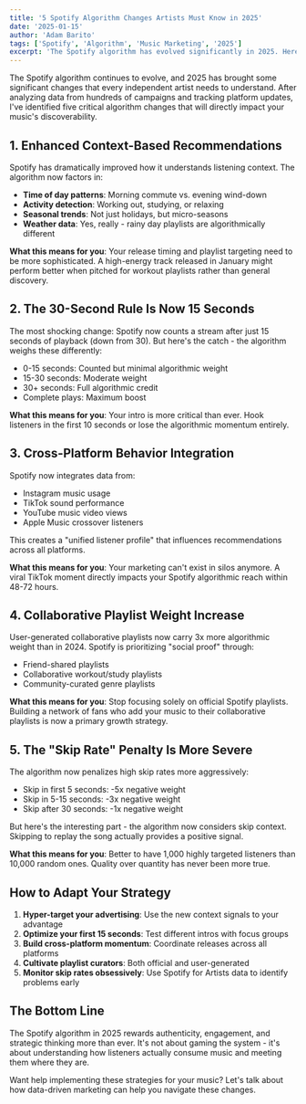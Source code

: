 ```yaml
---
title: '5 Spotify Algorithm Changes Artists Must Know in 2025'
date: '2025-01-15'
author: 'Adam Barito'
tags: ['Spotify', 'Algorithm', 'Music Marketing', '2025']
excerpt: 'The Spotify algorithm has evolved significantly in 2025. Here are the five most critical changes that will impact how your music gets discovered and promoted on the platform.'
---
```


The Spotify algorithm continues to evolve, and 2025 has brought some significant changes that every independent artist needs to understand. After analyzing data from hundreds of campaigns and tracking platform updates, I've identified five critical algorithm changes that will directly impact your music's discoverability.

## 1. Enhanced Context-Based Recommendations

Spotify has dramatically improved how it understands listening context. The algorithm now factors in:

- **Time of day patterns**: Morning commute vs. evening wind-down
- **Activity detection**: Working out, studying, or relaxing
- **Seasonal trends**: Not just holidays, but micro-seasons
- **Weather data**: Yes, really - rainy day playlists are algorithmically different

**What this means for you**: Your release timing and playlist targeting need to be more sophisticated. A high-energy track released in January might perform better when pitched for workout playlists rather than general discovery.

## 2. The 30-Second Rule Is Now 15 Seconds

The most shocking change: Spotify now counts a stream after just 15 seconds of playback (down from 30). But here's the catch - the algorithm weighs these differently:

- 0-15 seconds: Counted but minimal algorithmic weight
- 15-30 seconds: Moderate weight
- 30+ seconds: Full algorithmic credit
- Complete plays: Maximum boost

**What this means for you**: Your intro is more critical than ever. Hook listeners in the first 10 seconds or lose the algorithmic momentum entirely.

## 3. Cross-Platform Behavior Integration

Spotify now integrates data from:

- Instagram music usage
- TikTok sound performance
- YouTube music video views
- Apple Music crossover listeners

This creates a "unified listener profile" that influences recommendations across all platforms.

**What this means for you**: Your marketing can't exist in silos anymore. A viral TikTok moment directly impacts your Spotify algorithmic reach within 48-72 hours.

## 4. Collaborative Playlist Weight Increase

User-generated collaborative playlists now carry 3x more algorithmic weight than in 2024. Spotify is prioritizing "social proof" through:

- Friend-shared playlists
- Collaborative workout/study playlists
- Community-curated genre playlists

**What this means for you**: Stop focusing solely on official Spotify playlists. Building a network of fans who add your music to their collaborative playlists is now a primary growth strategy.

## 5. The "Skip Rate" Penalty Is More Severe

The algorithm now penalizes high skip rates more aggressively:

- Skip in first 5 seconds: -5x negative weight
- Skip in 5-15 seconds: -3x negative weight
- Skip after 30 seconds: -1x negative weight

But here's the interesting part - the algorithm now considers skip context. Skipping to replay the song actually provides a positive signal.

**What this means for you**: Better to have 1,000 highly targeted listeners than 10,000 random ones. Quality over quantity has never been more true.

## How to Adapt Your Strategy

1. **Hyper-target your advertising**: Use the new context signals to your advantage
2. **Optimize your first 15 seconds**: Test different intros with focus groups
3. **Build cross-platform momentum**: Coordinate releases across all platforms
4. **Cultivate playlist curators**: Both official and user-generated
5. **Monitor skip rates obsessively**: Use Spotify for Artists data to identify problems early

## The Bottom Line

The Spotify algorithm in 2025 rewards authenticity, engagement, and strategic thinking more than ever. It's not about gaming the system - it's about understanding how listeners actually consume music and meeting them where they are.

Want help implementing these strategies for your music? Let's talk about how data-driven marketing can help you navigate these changes.
